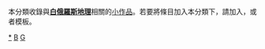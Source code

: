 {{Catnav|頁面分類|地理|地理小作品|歐洲地理小作品}}
{{Catnav|頁面分類|地理|各大洲地理|欧洲地理|歐洲地理小作品}}
{{Catnav|頁面分類|地理|各國地理|白俄羅斯地理}}
{{Catnav|頁面分類|各種主題的頁面分類|按國家分類|各國地理|白俄羅斯地理}}
{{hidden category}}
{{WPSS-cat}}
本分類收錄與'''[[白俄羅斯地理|白俄羅斯地理]]'''相關的[[Wikipedia:小作品|小作品]]。若要將條目加入本分類下，請加入'''{{tl|Belarus-geo-stub}}'''，或者'''{{tl|白俄羅斯地理小作品}}'''模板。

[[Category:白俄羅斯地理|*]]
[[Category:欧洲地理小作品|B]]
[[Category:白俄羅斯小作品|G]]